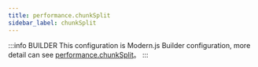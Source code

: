 ```yaml
---
title: performance.chunkSplit
sidebar_label: chunkSplit
---
```


:::info BUILDER
This configuration is Modern.js Builder configuration, more detail can see [performance.chunkSplit](https://modernjs.dev/builder/en/api/config-performance.html#performance-chunksplit)。
:::


<Main />
